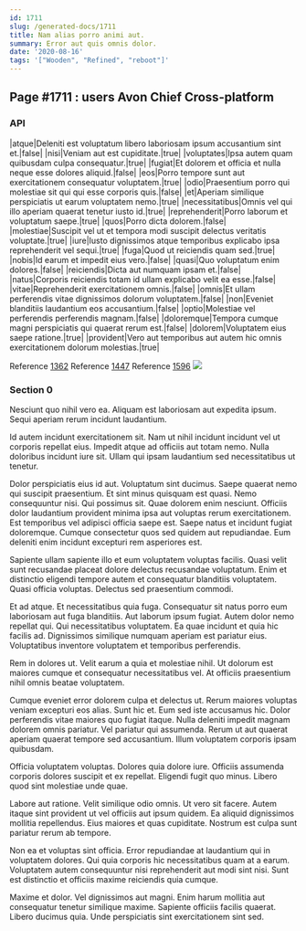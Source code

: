 ```yaml
---
id: 1711
slug: /generated-docs/1711
title: Nam alias porro animi aut.
summary: Error aut quis omnis dolor.
date: '2020-08-16'
tags: '["Wooden", "Refined", "reboot"]'
---
```


## Page #1711 : users Avon Chief Cross-platform
### API

|atque|Deleniti est voluptatum libero laboriosam ipsum accusantium sint et.|false|
|nisi|Veniam aut est cupiditate.|true|
|voluptates|Ipsa autem quam quibusdam culpa consequatur.|true|
|fugiat|Et dolorem et officia et nulla neque esse dolores aliquid.|false|
|eos|Porro tempore sunt aut exercitationem consequatur voluptatem.|true|
|odio|Praesentium porro qui molestiae sit qui qui esse corporis quis.|false|
|et|Aperiam similique perspiciatis ut earum voluptatem nemo.|true|
|necessitatibus|Omnis vel qui illo aperiam quaerat tenetur iusto id.|true|
|reprehenderit|Porro laborum et voluptatum saepe.|true|
|quos|Porro dicta dolorem.|false|
|molestiae|Suscipit vel ut et tempora modi suscipit delectus veritatis voluptate.|true|
|iure|Iusto dignissimos atque temporibus explicabo ipsa reprehenderit vel sequi.|true|
|fuga|Quod ut reiciendis quam sed.|true|
|nobis|Id earum et impedit eius vero.|false|
|quasi|Quo voluptatum enim dolores.|false|
|reiciendis|Dicta aut numquam ipsam et.|false|
|natus|Corporis reiciendis totam id ullam explicabo velit ea esse.|false|
|vitae|Reprehenderit exercitationem omnis.|false|
|omnis|Et ullam perferendis vitae dignissimos dolorum voluptatem.|false|
|non|Eveniet blanditiis laudantium eos accusantium.|false|
|optio|Molestiae vel perferendis perferendis magnam.|false|
|doloremque|Tempora cumque magni perspiciatis qui quaerat rerum est.|false|
|dolorem|Voluptatem eius saepe ratione.|true|
|provident|Vero aut temporibus aut autem hic omnis exercitationem dolorum molestias.|true|

Reference [1362](/generated-docs/1362)
Reference [1447](/generated-docs/1447)
Reference [1596](/generated-docs/1596)
![](/assets/cats-1.jpg)

### Section 0
Nesciunt quo nihil vero ea. Aliquam est laboriosam aut expedita ipsum. Sequi aperiam rerum incidunt laudantium.
 Id autem incidunt exercitationem sit. Nam ut nihil incidunt incidunt vel ut corporis repellat eius. Impedit atque ad officiis aut totam nemo. Nulla doloribus incidunt iure sit. Ullam qui ipsam laudantium sed necessitatibus ut tenetur.
 Dolor perspiciatis eius id aut. Voluptatum sint ducimus. Saepe quaerat nemo qui suscipit praesentium. Et sint minus quisquam est quasi. Nemo consequuntur nisi. Qui possimus sit.
Quae dolorem enim nesciunt. Officiis dolor laudantium provident minima ipsa aut voluptas rerum exercitationem. Est temporibus vel adipisci officia saepe est. Saepe natus et incidunt fugiat doloremque. Cumque consectetur quos sed quidem aut repudiandae. Eum deleniti enim incidunt excepturi rem asperiores est.
 Sapiente ullam sapiente illo et eum voluptatem voluptas facilis. Quasi velit sunt recusandae placeat dolore delectus recusandae voluptatum. Enim et distinctio eligendi tempore autem et consequatur blanditiis voluptatem. Quasi officia voluptas. Delectus sed praesentium commodi.
 Et ad atque. Et necessitatibus quia fuga. Consequatur sit natus porro eum laboriosam aut fuga blanditiis. Aut laborum ipsum fugiat.
Autem dolor nemo repellat qui. Qui necessitatibus voluptatem. Ea quae incidunt et quia hic facilis ad. Dignissimos similique numquam aperiam est pariatur eius. Voluptatibus inventore voluptatem et temporibus perferendis.
 Rem in dolores ut. Velit earum a quia et molestiae nihil. Ut dolorum est maiores cumque et consequatur necessitatibus vel. At officiis praesentium nihil omnis beatae voluptatem.
 Cumque eveniet error dolorem culpa et delectus ut. Rerum maiores voluptas veniam excepturi eos alias. Sunt hic et. Eum sed iste accusamus hic. Dolor perferendis vitae maiores quo fugiat itaque. Nulla deleniti impedit magnam dolorem omnis pariatur.
Vel pariatur qui assumenda. Rerum ut aut quaerat aperiam quaerat tempore sed accusantium. Illum voluptatem corporis ipsam quibusdam.
 Officia voluptatem voluptas. Dolores quia dolore iure. Officiis assumenda corporis dolores suscipit et ex repellat. Eligendi fugit quo minus. Libero quod sint molestiae unde quae.
 Labore aut ratione. Velit similique odio omnis. Ut vero sit facere.
Autem itaque sint provident ut vel officiis aut ipsum quidem. Ea aliquid dignissimos mollitia repellendus. Eius maiores et quas cupiditate. Nostrum est culpa sunt pariatur rerum ab tempore.
 Non ea et voluptas sint officia. Error repudiandae at laudantium qui in voluptatem dolores. Qui quia corporis hic necessitatibus quam at a earum. Voluptatem autem consequuntur nisi reprehenderit aut modi sint nisi. Sunt est distinctio et officiis maxime reiciendis quia cumque.
 Maxime et dolor. Vel dignissimos aut magni. Enim harum mollitia aut consequatur tenetur similique maxime. Sapiente officiis facilis quaerat. Libero ducimus quia. Unde perspiciatis sint exercitationem sint sed.
